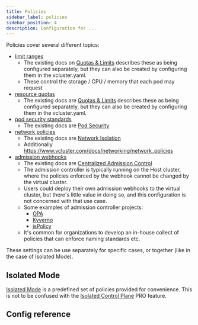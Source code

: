```yaml
---
title: Policies
sidebar_label: policies
sidebar_position: 4
description: Configuration for ...
---
```



<NetworkPolicyInfo/>

Policies cover several different topics:
- [limit ranges](https://kubernetes.io/docs/concepts/policy/limit-range/)
  - The existing docs on [Quotas & Limits](https://www.vcluster.com/docs/security/quotas-limits) describes these as being configured separately, but they can also be created by configuring them in the vcluster.yaml.
  - These control the storage / CPU / memory that each pod may request
- [resource quotas](https://kubernetes.io/docs/concepts/policy/resource-quotas/)
  - The existing docs are [Quotas & Limits](https://www.vcluster.com/docs/security/quotas-limits) describes these as being configured separately, but they can also be created by configuring them in the vcluster.yaml.
- [pod security standards](https://kubernetes.io/docs/concepts/security/pod-security-standards/)
  - The existing docs are [Pod Security](https://www.vcluster.com/docs/security/pod-security)
- [network policies](https://kubernetes.io/docs/concepts/services-networking/network-policies/)
  - The existing docs are [Network Isolation](https://www.vcluster.com/docs/security/network-isolation)
  - Additionally https://www.vcluster.com/docs/networking/network_policies
- [admission webhooks](https://kubernetes.io/docs/reference/access-authn-authz/extensible-admission-controllers/#admission-webhooks)
  - The existing docs are [Centralized Admission Control](https://www.vcluster.com/pro/docs/features/centralized_admission_control#configuration)
  - The admission controller is typically running on the Host cluster, where the policies enforced by the webhook cannot be changed by the virtual cluster.
  - Users could deploy their own admission webhooks to the virtual cluster, but there's little value in doing so, and this configuration is not concerned with that use case.
  - Some examples of admission controller projects:
    - [OPA](https://www.openpolicyagent.org/docs/latest/)
    - [Kyverno](https://kyverno.io/)
    - [jsPolicy](https://www.jspolicy.com/)
  - It's common for organizations to develop an in-house collect of policies that can enforce naming standards etc.

These settings can be use separately for specific cases, or together (like in the case of Isolated Mode).

## Isolated Mode
[Isolated Mode](https://www.vcluster.com/docs/security/isolated-mode) is a predefined set of policies provided for convenience. This is not to be confused with the [Isolated Control Plane](https://www.vcluster.com/pro/docs/features/isolated_control_planes) PRO feature.

## Config reference

<Policies/>